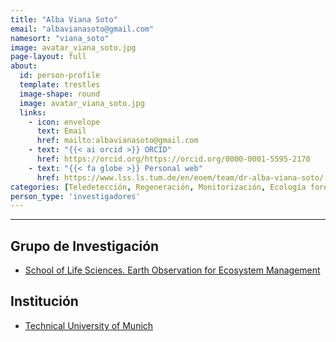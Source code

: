 ```yaml
---
title: "Alba Viana Soto"
email: "albavianasoto@gmail.com"  
namesort: "viana_soto"
image: avatar_viana_soto.jpg
page-layout: full
about: 
  id: person-profile
  template: trestles
  image-shape: round
  image: avatar_viana_soto.jpg
  links:
    - icon: envelope
      text: Email
      href: mailto:albavianasoto@gmail.com
    - text: "{{< ai orcid >}} ORCID"
      href: https://orcid.org/https://orcid.org/0000-0001-5595-2170
    - text: "{{< fa globe >}} Personal web"
      href: https://www.lss.ls.tum.de/en/eoem/team/dr-alba-viana-soto/
categories: [Teledetección, Regeneración, Monitorización, Ecología forestal, Biogeografía]
person_type: 'investigadores'
---
```

 
<hr>

:::{#person-profile}

## Grupo de Investigación
- [School of Life Sciences. Earth Observation for Ecosystem Management](https://www.lss.ls.tum.de/en/eoem/start/)

## Institución
- [Technical University of Munich](https://www.tum.de/)

:::
